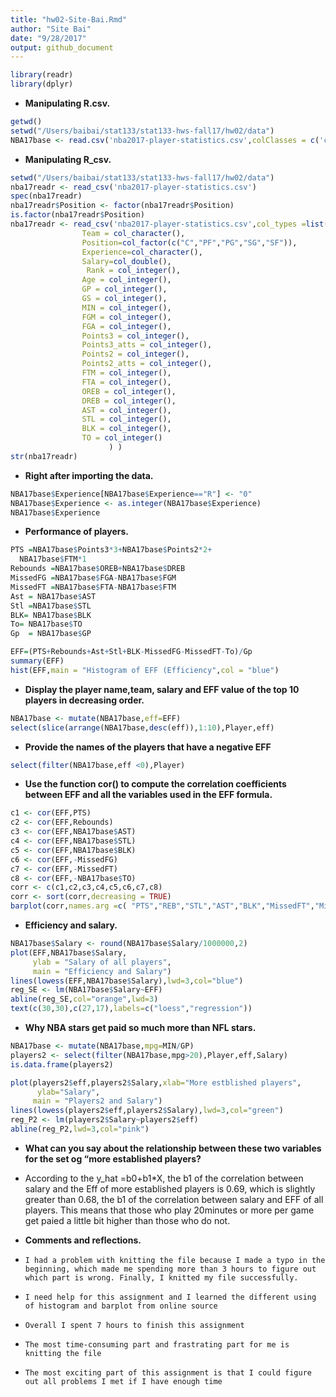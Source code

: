 ```yaml
---
title: "hw02-Site-Bai.Rmd"
author: "Site Bai"
date: "9/28/2017"
output: github_document
---
```


```r
library(readr)
library(dplyr)
```
* **Manipulating R.csv.**
```r
getwd()
setwd("/Users/baibai/stat133/stat133-hws-fall17/hw02/data")
NBA17base <- read.csv('nba2017-player-statistics.csv',colClasses = c('character','character','factor','character','real',rep('integer',19)))
```
* **Manipulating R_csv.**
```r
setwd("/Users/baibai/stat133/stat133-hws-fall17/hw02/data")
nba17readr <- read_csv('nba2017-player-statistics.csv')
spec(nba17readr)
nba17readr$Position <- factor(nba17readr$Position)
is.factor(nba17readr$Position)
nba17readr <- read_csv('nba2017-player-statistics.csv',col_types =list(Player = col_character(),
                Team = col_character(),
                Position=col_factor(c("C","PF","PG","SG","SF")),
                Experience=col_character(),
                Salary=col_double(),
                 Rank = col_integer(),
                Age = col_integer(),
                GP = col_integer(),
                GS = col_integer(),
                MIN = col_integer(),
                FGM = col_integer(),
                FGA = col_integer(),
                Points3 = col_integer(),
                Points3_atts = col_integer(),
                Points2 = col_integer(),
                Points2_atts = col_integer(),
                FTM = col_integer(),
                FTA = col_integer(),
                OREB = col_integer(),
                DREB = col_integer(),
                AST = col_integer(),
                STL = col_integer(),
                BLK = col_integer(),
                TO = col_integer()
                      ) )
str(nba17readr)
```
* **Right after importing the data.**
```r
NBA17base$Experience[NBA17base$Experience=="R"] <- "0"
NBA17base$Experience <- as.integer(NBA17base$Experience)
NBA17base$Experience
```
* **Performance of players.**
```r
PTS =NBA17base$Points3*3+NBA17base$Points2*2+
  NBA17base$FTM*1
Rebounds =NBA17base$OREB+NBA17base$DREB
MissedFG =NBA17base$FGA-NBA17base$FGM
MissedFT =NBA17base$FTA-NBA17base$FTM
Ast = NBA17base$AST
Stl =NBA17base$STL
BLK= NBA17base$BLK
To= NBA17base$TO
Gp  = NBA17base$GP

EFF=(PTS+Rebounds+Ast+Stl+BLK-MissedFG-MissedFT-To)/Gp
summary(EFF)
hist(EFF,main = "Histogram of EFF (Efficiency",col = "blue")
```
* **Display the player name,team, salary and EFF value of the top 10 players in decreasing order. **
```r
NBA17base <- mutate(NBA17base,eff=EFF)
select(slice(arrange(NBA17base,desc(eff)),1:10),Player,eff)
```
* **Provide the names of the players that have a negative EFF**
```r
select(filter(NBA17base,eff <0),Player)
```
* **Use the function cor() to compute the correlation coefficients between EFF and all the variables used in the EFF formula.**
```r
c1 <- cor(EFF,PTS)
c2 <- cor(EFF,Rebounds)
c3 <- cor(EFF,NBA17base$AST)
c4 <- cor(EFF,NBA17base$STL)
c5 <- cor(EFF,NBA17base$BLK)
c6 <- cor(EFF,-MissedFG)
c7 <- cor(EFF,-MissedFT)
c8 <- cor(EFF,-NBA17base$TO)
corr <- c(c1,c2,c3,c4,c5,c6,c7,c8)
corr <- sort(corr,decreasing = TRUE)
barplot(corr,names.arg =c( "PTS","REB","STL","AST","BLK","MissedFT","MissedFG","TO"),col="pink",ylim =c(-1,1))

```

* **Efficiency and salary.**
```r
NBA17base$Salary <- round(NBA17base$Salary/1000000,2)
plot(EFF,NBA17base$Salary,
     ylab = "Salary of all players",
     main = "Efficiency and Salary")
lines(lowess(EFF,NBA17base$Salary),lwd=3,col="blue")
reg_SE <- lm(NBA17base$Salary~EFF)
abline(reg_SE,col="orange",lwd=3)
text(c(30,30),c(27,17),labels=c("loess","regression"))
```

* **Why NBA stars get paid so much more than NFL stars.**
```r
NBA17base <- mutate(NBA17base,mpg=MIN/GP)
players2 <- select(filter(NBA17base,mpg>20),Player,eff,Salary)
is.data.frame(players2)

plot(players2$eff,players2$Salary,xlab="More estblished players",
      ylab="Salary",
     main = "Players2 and Salary")
lines(lowess(players2$eff,players2$Salary),lwd=3,col="green")
reg_P2 <- lm(players2$Salary~players2$eff)
abline(reg_P2,lwd=3,col="pink")
```

* **What can you say about the relationship between these two variables for the set og "more established players?**

- According to the y_hat =b0+b1*X, the b1 of the correlation between salary and the Eff of more established players is 0.69, which is slightly greater than 0.68, the b1 of the correlation between salary and EFF of all players. This means that those who play 20minutes or more per game get paied a little bit higher than those who do not.  

* **Comments and reflections.**\
- `I had a problem with knitting the file because I made a typo in the beginning, which made me spending more than 3 hours to figure out which part is wrong. Finally, I knitted my file successfully.`\
-  `I need help for this assignment and I learned the different using of histogram and barplot from online source`\
- `Overall I spent 7 hours to finish this assignment`\
- `The most time-consuming part and frastrating part for me is knitting the file`\
- `The most exciting part of this assignment is that I could figure out all problems I met if I have enough time`\
 